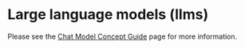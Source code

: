 # Large language models (llms)

Please see the [Chat Model Concept Guide](/docs/concepts/chat_models) page for more information.